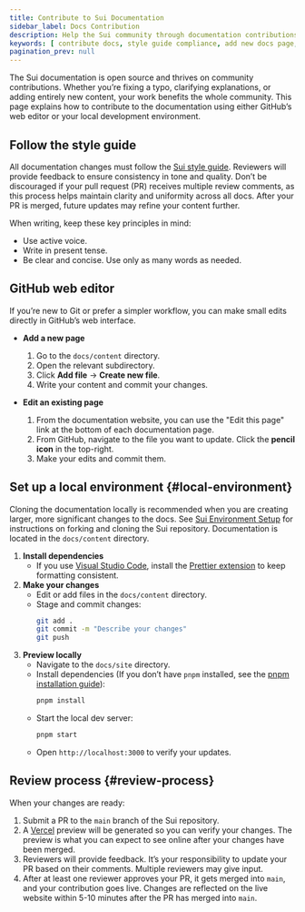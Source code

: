 ```yaml
---
title: Contribute to Sui Documentation
sidebar_label: Docs Contribution
description: Help the Sui community through documentation contributions. Whether its to fix errors or add new content, the entire Sui community benefits from your contributions.
keywords: [ contribute docs, style guide compliance, add new docs page, change existing docs page ]
pagination_prev: null
---
```


The Sui documentation is open source and thrives on community contributions. Whether you’re fixing a typo, clarifying explanations, or adding entirely new content, your work benefits the whole community. This page explains how to contribute to the documentation using either GitHub’s web editor or your local development environment.

## Follow the style guide

All documentation changes must follow the [Sui style guide](./style-guide.mdx). Reviewers will provide feedback to ensure consistency in tone and quality. Don’t be discouraged if your pull request (PR) receives multiple review comments, as this process helps maintain clarity and uniformity across all docs. After your PR is merged, future updates may refine your content further.

When writing, keep these key principles in mind:

- Use active voice.  
- Write in present tense.  
- Be clear and concise. Use only as many words as needed.  

## GitHub web editor

If you’re new to Git or prefer a simpler workflow, you can make small edits directly in GitHub’s web interface.

- **Add a new page**  
  1. Go to the `docs/content` directory.  
  1. Open the relevant subdirectory.  
  1. Click **Add file** → **Create new file**.  
  1. Write your content and commit your changes.  

- **Edit an existing page**  
  1. From the documentation website, you can use the "Edit this page" link at the bottom of each documentation page.
  1. From GitHub, navigate to the file you want to update. Click the **pencil icon** in the top-right.  
  1. Make your edits and commit them.  

## Set up a local environment {#local-environment}

Cloning the documentation locally is recommended when you are creating larger, more significant changes to the docs. See [Sui Environment Setup](./sui-environment.mdx) for instructions on forking and cloning the Sui repository. Documentation is located in the `docs/content` directory.

1. **Install dependencies**  
   - If you use [Visual Studio Code](https://code.visualstudio.com/), install the [Prettier extension](https://marketplace.visualstudio.com/items?itemName=esbenp.prettier-vscode) to keep formatting consistent.  
1. **Make your changes**  
   - Edit or add files in the `docs/content` directory.  
   - Stage and commit changes:  
     ```bash
     git add .
     git commit -m "Describe your changes"
     git push
     ```  
1. **Preview locally**  
   - Navigate to the `docs/site` directory.  
   - Install dependencies (If you don’t have `pnpm` installed, see the [pnpm installation guide](https://pnpm.io/installation)):  
     ```bash
     pnpm install
     ```  
   - Start the local dev server:  
     ```bash
     pnpm start
     ```  
   - Open `http://localhost:3000` to verify your updates.  


## Review process {#review-process}

When your changes are ready:  

1. Submit a PR to the `main` branch of the Sui repository.  
1. A [Vercel](https://vercel.com) preview will be generated so you can verify your changes. The preview is what you can expect to see online after your changes have been merged.
1. Reviewers will provide feedback. It’s your responsibility to update your PR based on their comments. Multiple reviewers may give input.  
1. After at least one reviewer approves your PR, it gets merged into `main`, and your contribution goes live. Changes are reflected on the live website within 5-10 minutes after the PR has merged into `main`. 
